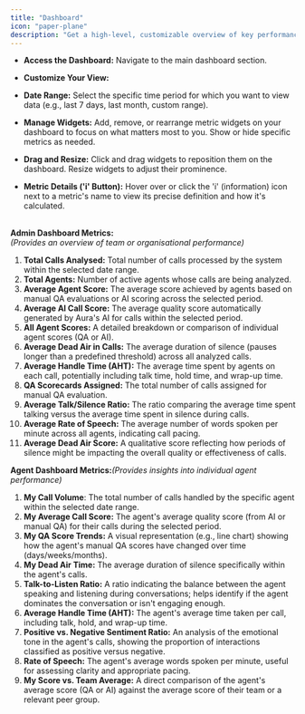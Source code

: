 ```yaml
---
title: "Dashboard"
icon: "paper-plane"
description: "Get a high-level, customizable overview of key performance indicators (KPIs) and metrics derived from the analysed calls and QA evaluations. Dashboards are tailored for different roles (e.g., Admin, Agent)."
---
```


- **Access the Dashboard:** Navigate to the main dashboard section.
- **Customize Your View:**


- **Date Range:** Select the specific time period for which you want to view data (e.g., last 7 days, last month, custom range).
- **Manage Widgets:** Add, remove, or rearrange metric widgets on your dashboard to focus on what matters most to you. Show or hide specific metrics as needed.
- **Drag and Resize:** Click and drag widgets to reposition them on the dashboard. Resize widgets to adjust their prominence.
- **Metric Details ('i' Button):** Hover over or click the 'i' (information) icon next to a metric's name to view its precise definition and how it's calculated.

\
**Admin Dashboard Metrics:**\
_(Provides an overview of team or organisational performance)_

 1. **Total Calls Analysed:** Total number of calls processed by the system within the selected date range.
 2. **Total Agents:** Number of active agents whose calls are being analyzed.
 3. **Average Agent Score:** The average score achieved by agents based on manual QA evaluations or AI scoring across the selected period.
 4. **Average AI Call Score:** The average quality score automatically generated by Aura's AI for calls within the selected period.
 5. **All Agent Scores:** A detailed breakdown or comparison of individual agent scores (QA or AI).
 6. **Average Dead Air in Calls:** The average duration of silence (pauses longer than a predefined threshold) across all analyzed calls.
 7. **Average Handle Time (AHT):** The average time spent by agents on each call, potentially including talk time, hold time, and wrap-up time.
 8. **QA Scorecards Assigned:** The total number of calls assigned for manual QA evaluation.
 9. **Average Talk/Silence Ratio:** The ratio comparing the average time spent talking versus the average time spent in silence during calls.
10. **Average Rate of Speech:** The average number of words spoken per minute across all agents, indicating call pacing.
11. **Average Dead Air Score:** A qualitative score reflecting how periods of silence might be impacting the overall quality or effectiveness of calls.

**Agent Dashboard Metrics:**_(Provides insights into individual agent performance)_

1. **My Call Volume**: The total number of calls handled by the specific agent within the selected date range.
2. **My Average Call Score:** The agent's average quality score (from AI or manual QA) for their calls during the selected period.
3. **My QA Score Trends:** A visual representation (e.g., line chart) showing how the agent's manual QA scores have changed over time (days/weeks/months).
4. **My Dead Air Time:** The average duration of silence specifically within the agent's calls.
5. **Talk-to-Listen Ratio:** A ratio indicating the balance between the agent speaking and listening during conversations; helps identify if the agent dominates the conversation or isn't engaging enough.
6. **Average Handle Time (AHT):** The agent's average time taken per call, including talk, hold, and wrap-up time.
7. **Positive vs. Negative Sentiment Ratio:** An analysis of the emotional tone in the agent's calls, showing the proportion of interactions classified as positive versus negative.
8. **Rate of Speech:** The agent's average words spoken per minute, useful for assessing clarity and appropriate pacing.
9. **My Score vs. Team Average:** A direct comparison of the agent's average score (QA or AI) against the average score of their team or a relevant peer group.